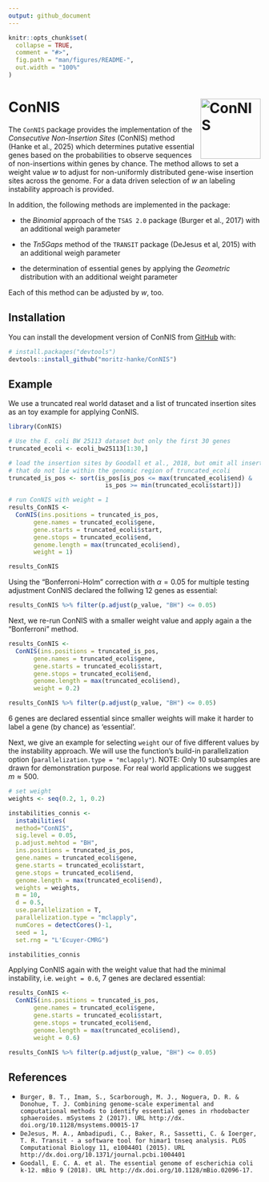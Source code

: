 ```yaml
---
output: github_document
---
```


<!-- README.md is generated from README.Rmd. Please edit that file -->

```r
knitr::opts_chunk$set(
  collapse = TRUE,
  comment = "#>",
  fig.path = "man/figures/README-",
  out.width = "100%"
)
```

# ConNIS <img src="./man/figures/logo.svg" alt="ConNIS" align="right" width="120"/>

<!-- badges: start -->
<!-- badges: end -->

The `ConNIS` package provides the implementation of the *Consecutive Non-Insertion Sites* (ConNIS) method (Hanke et al., 2025) which determines putative essential genes based on the probabilities to observe sequences of non-insertions within genes by chance. The method allows to set a weight value $w$ to adjust for non-uniformly distributed gene-wise insertion sites across the genome. For a data driven selection of $w$ an labeling instability approach is provided.

In addition, the following methods are implemented in the package:

* the *Binomial* approach  of the `TSAS 2.0`  package (Burger et al., 2017) with an additional weigh parameter

* the *Tn5Gaps* method of the `TRANSIT` package (DeJesus et al, 2015) with an additional weigh parameter

* the determination of essential genes by applying the *Geometric* distribution with an additional weight parameter

Each of this method can be adjusted by $w$, too.

## Installation

You can install the development version of ConNIS from [GitHub](https://github.com/) with:

``` r
# install.packages("devtools")
devtools::install_github("moritz-hanke/ConNIS")
```

## Example

We use a truncated real world dataset and a list of truncated insertion sites as an toy example for applying ConNIS.

```r

library(ConNIS)

# Use the E. coli BW 25113 dataset but only the first 30 genes
truncated_ecoli <- ecoli_bw25113[1:30,]

# load the insertion sites by Goodall et al., 2018, but omit all insertion sites 
# that do not lie within the genomic region of truncated_ecoli
truncated_is_pos <- sort(is_pos[is_pos <= max(truncated_ecoli$end) &
                           is_pos >= min(truncated_ecoli$start)])

# run ConNIS with weight = 1
results_ConNIS <- 
  ConNIS(ins.positions = truncated_is_pos, 
       gene.names = truncated_ecoli$gene, 
       gene.starts = truncated_ecoli$start, 
       gene.stops = truncated_ecoli$end, 
       genome.length = max(truncated_ecoli$end), 
       weight = 1)

results_ConNIS
```

Using the "Bonferroni-Holm" correction with $\alpha=0.05$ for multiple testing adjustment ConNIS declared the follwing 12 genes as essential:

```r
results_ConNIS %>% filter(p.adjust(p_value, "BH") <= 0.05)
```

Next, we re-run ConNIS with a smaller weight value and apply again a the "Bonferroni" method.

```r
results_ConNIS <- 
  ConNIS(ins.positions = truncated_is_pos, 
       gene.names = truncated_ecoli$gene, 
       gene.starts = truncated_ecoli$start, 
       gene.stops = truncated_ecoli$end, 
       genome.length = max(truncated_ecoli$end), 
       weight = 0.2)

results_ConNIS %>% filter(p.adjust(p_value, "BH") <= 0.05)

```
6 genes are declared essential since smaller weights will make it harder to label a gene (by chance) as 'essential'. 

Next, we give an example for selecting `weight` our of five different values by the instability approach. We will use the function's build-in parallelization option (`parallelization.type = "mclapply"`). NOTE: Only 10 subsamples are drawn for demonstration purpose. For real world applications we suggest $m \approx  500$.

```r

# set weight
weights <- seq(0.2, 1, 0.2)

instabilities_connis <- 
  instabilities(
  method="ConNIS", 
  sig.level = 0.05, 
  p.adjust.mehtod = "BH", 
  ins.positions = truncated_is_pos, 
  gene.names = truncated_ecoli$gene, 
  gene.starts = truncated_ecoli$start, 
  gene.stops = truncated_ecoli$end, 
  genome.length = max(truncated_ecoli$end), 
  weights = weights, 
  m = 10, 
  d = 0.5, 
  use.parallelization = T, 
  parallelization.type = "mclapply", 
  numCores = detectCores()-1, 
  seed = 1, 
  set.rng = "L'Ecuyer-CMRG")

instabilities_connis

```
Applying ConNIS again with the weight value that had the minimal instability, i.e. `weight = 0.6`, 7 genes are declared essential:

```r
results_ConNIS <- 
  ConNIS(ins.positions = truncated_is_pos, 
       gene.names = truncated_ecoli$gene, 
       gene.starts = truncated_ecoli$start, 
       gene.stops = truncated_ecoli$end, 
       genome.length = max(truncated_ecoli$end), 
       weight = 0.6)

results_ConNIS %>% filter(p.adjust(p_value, "BH") <= 0.05)
```


## References
* `Burger, B. T., Imam, S., Scarborough, M. J., Noguera, D. R. & Donohue, T. J. Combining genome-scale experimental and computational methods to identify essential genes in rhodobacter sphaeroides. mSystems 2 (2017). URL http://dx. doi.org/10.1128/msystems.00015-17`
* `DeJesus, M. A., Ambadipudi, C., Baker, R., Sassetti, C. & Ioerger, T. R. Transit - a software tool for himar1 tnseq analysis. PLOS Computational Biology 11, e1004401 (2015). URL http://dx.doi.org/10.1371/journal.pcbi.1004401`
* `Goodall, E. C. A. et al. The essential genome of escherichia coli k-12. mBio 9 (2018). URL http://dx.doi.org/10.1128/mBio.02096-17.`
